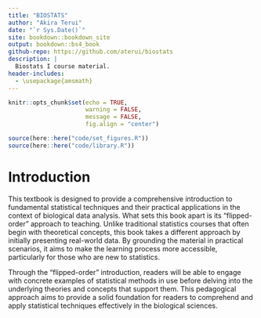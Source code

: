 ```yaml
---
title: "BIOSTATS"
author: "Akira Terui"
date: "`r Sys.Date()`"
site: bookdown::bookdown_site
output: bookdown::bs4_book
github-repo: https://github.com/aterui/biostats
description: |
  Biostats I course material.
header-includes: 
  - \usepackage{amsmath}
---
```


```r
knitr::opts_chunk$set(echo = TRUE,
                      warning = FALSE,
                      message = FALSE,
                      fig.align = "center")

source(here::here("code/set_figures.R"))
source(here::here("code/library.R"))
```

# Introduction {.unnumbered}

This textbook is designed to provide a comprehensive introduction to fundamental statistical techniques and their practical applications in the context of biological data analysis. What sets this book apart is its "flipped-order" approach to teaching. Unlike traditional statistics courses that often begin with theoretical concepts, this book takes a different approach by initially presenting real-world data. By grounding the material in practical scenarios, it aims to make the learning process more accessible, particularly for those who are new to statistics.

Through the "flipped-order" introduction, readers will be able to engage with concrete examples of statistical methods in use before delving into the underlying theories and concepts that support them. This pedagogical approach aims to provide a solid foundation for readers to comprehend and apply statistical techniques effectively in the biological sciences.
